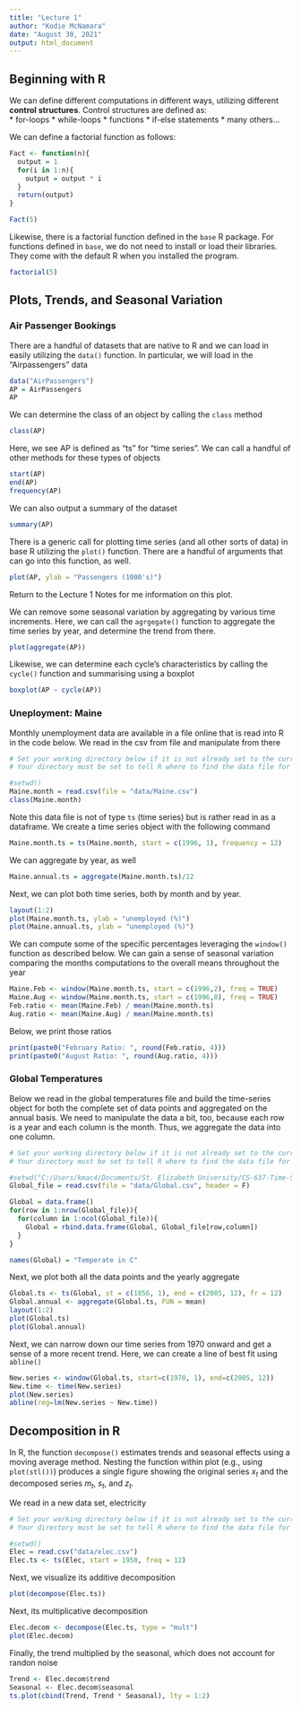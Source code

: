 ```yaml
---
title: "Lecture 1"
author: "Kodie McNamara"
date: "August 30, 2021"
output: html_document
---
```


## Beginning with R
We can define different computations in different ways, utilizing different __control structures__. Control structures are defined as:  
* for-loops
* while-loops
* functions
* if-else statements
* many others...

We can define a factorial function as follows:
```r
Fact <- function(n){
  output = 1
  for(i in 1:n){
    output = output * i
  }
  return(output)
}
```

```r
Fact(5)
```


Likewise, there is a factorial function defined in the `base` R package. For functions defined in `base`, we do not need to install or load their libraries. They come with the default R when you installed the program.
```r
factorial(5)
```
## Plots, Trends, and Seasonal Variation

### Air Passenger Bookings
There are a handful of datasets that are native to R and we can load in easily utilizing the `data()` function. In particular, we will load in the "Airpassengers" data
```r
data("AirPassengers")
AP = AirPassengers
AP
```

We can determine the class of an object by calling the `class` method
```r
class(AP)
```

Here, we see AP is defined as "ts" for "time series". We can call a handful of other methods for these types of objects
```r
start(AP)
end(AP)
frequency(AP)
```

We can also output a summary of the dataset
```r
summary(AP)
```

There is a generic call for plotting time series (and all other sorts of data) in base R utilizing the `plot()` function. There are a handful of arguments that can go into this function, as well.
```r
plot(AP, ylab = "Passengers (1000's)")
```

Return to the Lecture 1 Notes for me information on this plot.


We can remove some seasonal variation by aggregating by various time increments. Here, we can call the `agrgegate()` function to aggregate the time series by year, and determine the trend from there.
```r
plot(aggregate(AP))
```

Likewise, we can determine each cycle's characteristics by calling the `cycle()` function and summarising using a boxplot
```r
boxplot(AP ~ cycle(AP))
```

### Uneployment: Maine
Monthly unemployment data are available in a file online that is read into R in the code below. We read in the csv from file and manipulate from there
```r
# Set your working directory below if it is not already set to the current 'Lecture Notes' directory.
# Your directory must be set to tell R where to find the data file for Maine monthly unemployment

#setwd()
Maine.month = read.csv(file = "data/Maine.csv")
class(Maine.month)
```

Note this data file is not of type `ts` (time series) but is rather read in as a dataframe. We create a time series object with the following command
```r
Maine.month.ts = ts(Maine.month, start = c(1996, 1), frequency = 12)
```

We can aggregate by year, as well
```r
Maine.annual.ts = aggregate(Maine.month.ts)/12
```

Next, we can plot both time series, both by month and by year.
```r
layout(1:2)
plot(Maine.month.ts, ylab = "unemployed (%)")
plot(Maine.annual.ts, ylab = "unemployed (%)")
```
We can compute some of the specific percentages leveraging the `window()` function as described below. We can gain a sense of seasonal variation comparing the months computations to the overall means throughout the year
```r
Maine.Feb <- window(Maine.month.ts, start = c(1996,2), freq = TRUE)
Maine.Aug <- window(Maine.month.ts, start = c(1996,8), freq = TRUE)
Feb.ratio <- mean(Maine.Feb) / mean(Maine.month.ts)
Aug.ratio <- mean(Maine.Aug) / mean(Maine.month.ts)
```

Below, we print those ratios
```r
print(paste0("February Ratio: ", round(Feb.ratio, 4)))
print(paste0("August Ratio: ", round(Aug.ratio, 4)))
```


### Global Temperatures
Below we read in the global temperatures file and build the time-series object for both the complete set of data points and aggregated on the annual basis. We need to manipulate the data a bit, too, because each row is a year and each column is the month. Thus, we aggregate the data into one column.
```r
# Set your working directory below if it is not already set to the current 'Lecture Notes' directory.
# Your directory must be set to tell R where to find the data file for Maine monthly unemployment

#setwd("C:/Users/kmac4/Documents/St. Elizabeth University/CS-637-Time-Series-and-Forecasting-/Lecture Notes")
Global_file = read.csv(file = "data/Global.csv", header = F)

Global = data.frame()
for(row in 1:nrow(Global_file)){
  for(column in 1:ncol(Global_file)){
    Global = rbind.data.frame(Global, Global_file[row,column])
  }
}

names(Global) = "Temperate in C"
```


Next, we plot both all the data points and the yearly aggregate
```r
Global.ts <- ts(Global, st = c(1856, 1), end = c(2005, 12), fr = 12)
Global.annual <- aggregate(Global.ts, FUN = mean)
layout(1:2)
plot(Global.ts)
plot(Global.annual)
```

Next, we can narrow down our time series from 1970 onward and get a sense of a more recent trend. Here, we can create a line of best fit using `abline()`
```r
New.series <- window(Global.ts, start=c(1970, 1), end=c(2005, 12))
New.time <- time(New.series)
plot(New.series)
abline(reg=lm(New.series ~ New.time))
```

## Decomposition in R

In R, the function `decompose()` estimates trends and seasonal effects using a moving average method. Nesting the function within plot (e.g., using `plot(stl())`) produces a single figure showing the original series $x_{t}$ and the decomposed series $m_{t}$, $s_{t}$, and $z_{t}$.

We read in a new data set, electricity
```r
# Set your working directory below if it is not already set to the current 'Lecture Notes' directory.
# Your directory must be set to tell R where to find the data file for Maine monthly unemployment

#setwd()
Elec = read.csv("data/elec.csv") 
Elec.ts <- ts(Elec, start = 1958, freq = 12)
```

Next, we visualize its additive decomposition
```r
plot(decompose(Elec.ts))
```

Next, its multiplicative decomposition
```r
Elec.decom <- decompose(Elec.ts, type = "mult")
plot(Elec.decom)
```

Finally, the trend multiplied by the seasonal, which does not account for randon noise
```r
Trend <- Elec.decom$trend
Seasonal <- Elec.decom$seasonal
ts.plot(cbind(Trend, Trend * Seasonal), lty = 1:2)
```





